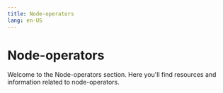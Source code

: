 ```yaml
---
title: Node-operators
lang: en-US
---
```



# Node-operators

Welcome to the Node-operators section. Here you'll find resources and information related to node-operators.

<Cards>
  <Card title="Node Architecture" href="/builders/node-operators/architecture" />
  <Card title="JSON-RPC API" href="/builders/node-operators/json-rpc" />
  <Card title="Network Upgrade Overview" href="/builders/node-operators/network-upgrades" />
  <Card title="Node Software Releases" href="/builders/node-operators/releases" />
  <Card title="How to Run a Node in the Superchain" href="/builders/node-operators/rollup-node" />
</Cards>